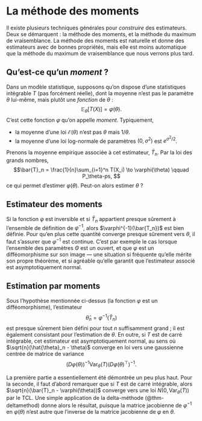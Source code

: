 
# La méthode des moments


Il existe plusieurs techniques générales pour *construire* des estimateurs. Deux se démarquent : la méthode des moments, et la méthode du maximum de vraisemblance. La méthode des moments est naturelle et donne des estimateurs avec de bonnes propriétés, mais elle est moins automatique que la méthode du maximum de vraisemblance que nous verrons plus tard. 

## Qu'est-ce qu'un *moment* ?

Dans un modèle statistique, supposons qu'on dispose d'une statistiques intégrable $T$ (pas forcément réelle), dont la moyenne n'est pas le paramètre $\theta$ lui-même, mais plutôt une *fonction* de $\theta$ :  
$$\mathbb{E}_\theta[T(X)] = \varphi(\theta).$$ 
C'est cette fonction $\varphi$ qu'on appelle *moment*. Typiquement, 

- la moyenne d'une loi $\mathscr{E}(\theta)$ n'est pas $\theta$ mais $1/\theta$. 
- la moyenne d'une loi log-normale de paramètres $(0, \sigma^2)$ est $e^{\sigma^2/2}$. 

Prenons la moyenne empirique associée à cet estimateur, $\bar{T}_n$. Par la loi des grands nombres, 
$$\bar{T}_n = \frac{1}{n}\sum_{i=1}^n T(X_i) \to \varphi(\theta) \qquad P_\theta-ps, $$
ce qui permet d'estimer $\varphi(\theta)$. Peut-on alors estimer $\theta$ ? 


## Estimateur des moments

Si la fonction $\varphi$ est inversible et si $\bar{T}_n$ appartient presque sûrement à l'ensemble de définition de $\varphi^{-1}$, alors $\varphi^{-1}(\bar{T_n})$ est bien définie. Pour qu'en plus cette quantité converge presque sûrement vers $\theta$, il faut s'assurer que $\varphi^{-1}$ est continue. C'est par exemple le cas lorsque l'ensemble des paramètres $\Theta$ est un ouvert, et que $\varphi$ est un difféomorphisme sur son image --- une situation si fréquente qu'elle mérite son propre théorème, et si agréable qu'elle garantit que l'estimateur associé est asymptotiquement normal. 

:::{#thm-mom}

## Estimation par moments


Sous l'hypothèse mentionnée ci-dessus (la fonction $\varphi$ est un difféomorphisme), l'estimateur $$\hat{\theta}_n = \varphi^{-1}(\bar{T}_n)$$ est presque sûrement bien défini pour tout $n$ suffisamment grand ; il est également consistant pour l'estimation de $\theta$. En outre, si $T$ est de carré intégrable, cet estimateur est asymptotiquement normal, au sens où $\sqrt{n}(\hat{\theta}_n - \theta)$ converge en loi vers une gaussienne centrée de matrice de variance
$$ (D\varphi(\theta))^{-1}\mathrm{Var}_\theta(T)(D\varphi(\theta)^\top)^{-1}.$$

:::

:::{.proof}
La première partie a essentiellement été démontrée un peu plus haut. Pour la seconde, il faut d'abord remarquer que si $T$ est de carré intégrable, alors $\sqrt{n}(\bar{T}_n - \varphi(\theta))$ converge vers une loi $N(0, \mathrm{Var}_\theta(T))$ par le TCL. Une simple application de la delta-méthode (@thm-deltamethod) donne alors le résultat, puisque la matrice jacobienne de $\varphi^{-1}$ en $\varphi(\theta)$ n'est autre que l'inverse de la matrice jacobienne de $\varphi$ en $\theta$. 

:::